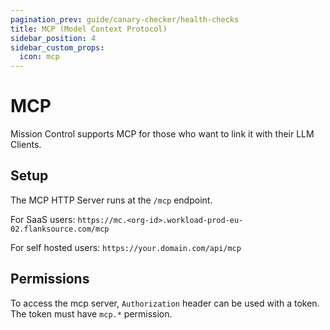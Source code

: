 ```yaml
---
pagination_prev: guide/canary-checker/health-checks
title: MCP (Model Context Protocol)
sidebar_position: 4
sidebar_custom_props:
  icon: mcp
---
```



# MCP

Mission Control supports MCP for those who want to link it with their LLM Clients.

## Setup

The MCP HTTP Server runs at the `/mcp` endpoint.

For SaaS users: `https://mc.<org-id>.workload-prod-eu-02.flanksource.com/mcp`

For self hosted users: `https://your.domain.com/api/mcp`

## Permissions

To access the mcp server, `Authorization` header can be used with a token. The token must have `mcp.*` permission.

<DocCardList />
